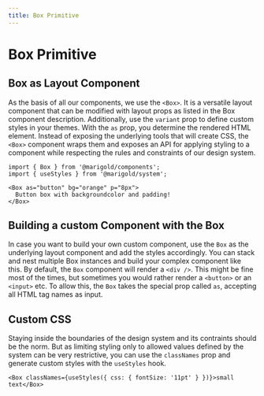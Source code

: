 ```yaml
---
title: Box Primitive
---
```




# Box Primitive

## Box as Layout Component

As the basis of all our components, we use the `<Box>`. It is a versatile layout component that
can be modified with layout props as listed in the <Link to="../../components/box">Box component</Link> description.
Additionally, use the `variant` prop to define custom styles in your themes. With the `as` prop, you
determine the rendered HTML element. Instead of exposing the underlying tools that will create CSS, the `<Box>` component
wraps them and exposes an API for applying styling to a component while respecting the rules and constraints of our design
system.

```tsx code
import { Box } from '@marigold/components';
import { useStyles } from '@marigold/system';
```

```tsx live
<Box as="button" bg="orange" p="8px">
  Button box with backgroundcolor and padding!
</Box>
```

## Building a custom Component with the Box

In case you want to build your own custom component, use the `Box` as the underlying layout component and add
the styles accordingly. You can stack and nest multiple Box instances and build your complex component like this.
By default, the `Box` component will render a `<div />`. This might be fine most of the times, but sometimes you would
rather render a `<button>` or an `<input>` etc. To allow this, the `Box` takes the special prop called `as`, accepting
all HTML tag names as input.

## Custom CSS

Staying inside the boundaries of the design system and its contraints should be the norm. But as limiting styling only
to allowed values defined by the system can be very restrictive, you can use the `classNames` prop and generate custom
styles with the <Link to="../../guides/usestyles">`useStyles` hook</Link>.

```tsx live
<Box classNames={useStyles({ css: { fontSize: '11pt' } })}>small text</Box>
```

